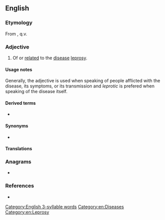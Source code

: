 ==English==

===Etymology===
From {{suffix|en|leprosy|otic}}, q.v.

===Adjective===
{{en-adj}}

# Of or [[related]] to the [[disease]] [[leprosy]].

====Usage notes====
Generally, the adjective {{m|en|leprous}} is used when speaking of people afflicted with the disease, its symptoms, or its transmission and ''leprotic'' is prefered when speaking of the disease itself.

====Derived terms====
* {{l|en|antileprotic}}

====Synonyms====
* {{l|en|lepromatic}} {{q|particularly with regard to lesions}}

====Translations====
{{trans-see|leprous}}

===Anagrams===
* {{anagrams|en|a=ceiloprt|periclot|petrolic|plerotic}}

===References===
* {{R:Merriam-Webster Online|leprosy}}

[[Category:English 3-syllable words]]
[[Category:en:Diseases]]
[[Category:en:Leprosy]]